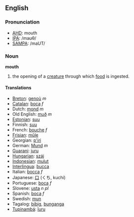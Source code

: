 ==English==
===Pronunciation===
*[[w:AHD|AHD]]: mouth
*[[w:IPA|IPA]]: /maʊθ/
*[[w:SAMPA|SAMPA]]: /maUT/

=== Noun ===
'''mouth'''

#the opening of a [[creature]] through which [[food]] is ingested.

==== Translations ====
*[[Breton]]: [[genoù]] ''m''
*[[Catalan]]: [[boca]] ''f''
*Dutch: [[mond]] ''m''
*Old English: [[muð]] ''m''
*[[Estonian]]: [[suu]]
*Finnish: [[suu]]
*French: [[bouche]] ''f''
*[[Frisian]]: [[mûle]]
*Georgian: [[p'iri]]
*German: [[Mund]] ''m''
*[[Guarani]]: [[juru]]
*[[Hungarian]]: [[száj]]
*[[Indonesian]]: [[mulut]]
*[[Interlingua]]: [[bucca]]
*Italian: [[bocca]] ''f''
*Japanese: [[口]] (くち, kuchi)
*Portuguese: [[boca]] ''f''
*Slovene: [[usta]] ''n pl''
*Spanish: [[boca]] ''f''
*Swedish: [[mun]]
*Tagalog: [[bibig]], [[bunganga]]
*[[Tupinambá]]: [[îuru]]